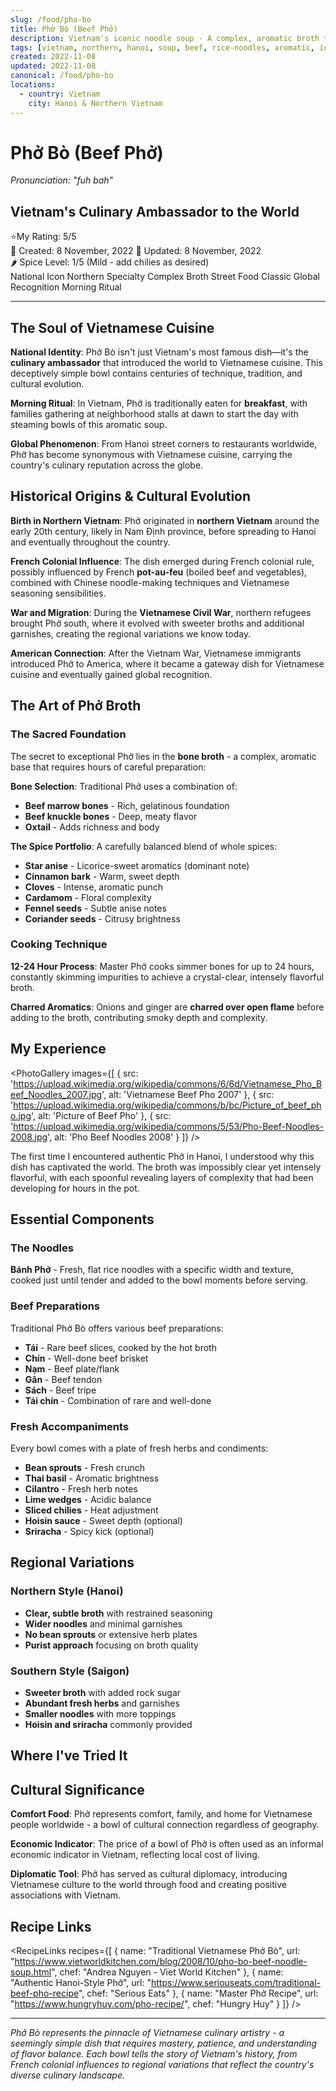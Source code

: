 ```yaml
---
slug: /food/pho-bo
title: Phở Bò (Beef Phở)
description: Vietnam's iconic noodle soup - A complex, aromatic broth that defines Vietnamese cuisine worldwide
tags: [vietnam, northern, hanoi, soup, beef, rice-noodles, aromatic, iconic, traditional, star-anise, bone-broth]
created: 2022-11-08
updated: 2022-11-08
canonical: /food/pho-bo
locations:
  - country: Vietnam
    city: Hanoi & Northern Vietnam
---
```



# Phở Bò (Beef Phở)
*Pronunciation: "fuh bah"*

## Vietnam's Culinary Ambassador to the World

<div className="food-rating">
  <span className="star">⭐</span>My Rating: 5/5
</div>

<div className="food-metadata">
  <span className="food-date">📅 Created: 8 November, 2022</span>
  <span className="food-date">🔄 Updated: 8 November, 2022</span>
</div>

<div className="spice-level">
  🌶️ Spice Level: 1/5 (Mild - add chilies as desired)
</div>

<div className="food-tags">
  <span className="food-tag">National Icon</span>
  <span className="food-tag">Northern Specialty</span>
  <span className="food-tag">Complex Broth</span>
  <span className="food-tag">Street Food Classic</span>
  <span className="food-tag">Global Recognition</span>
  <span className="food-tag">Morning Ritual</span>
</div>

---

## The Soul of Vietnamese Cuisine

**National Identity**: Phở Bò isn't just Vietnam's most famous dish—it's the **culinary ambassador** that introduced the world to Vietnamese cuisine. This deceptively simple bowl contains centuries of technique, tradition, and cultural evolution.

**Morning Ritual**: In Vietnam, Phở is traditionally eaten for **breakfast**, with families gathering at neighborhood stalls at dawn to start the day with steaming bowls of this aromatic soup.

**Global Phenomenon**: From Hanoi street corners to restaurants worldwide, Phở has become synonymous with Vietnamese cuisine, carrying the country's culinary reputation across the globe.

## Historical Origins & Cultural Evolution

**Birth in Northern Vietnam**: Phở originated in **northern Vietnam** around the early 20th century, likely in Nam Định province, before spreading to Hanoi and eventually throughout the country.

**French Colonial Influence**: The dish emerged during French colonial rule, possibly influenced by French **pot-au-feu** (boiled beef and vegetables), combined with Chinese noodle-making techniques and Vietnamese seasoning sensibilities.

**War and Migration**: During the **Vietnamese Civil War**, northern refugees brought Phở south, where it evolved with sweeter broths and additional garnishes, creating the regional variations we know today.

**American Connection**: After the Vietnam War, Vietnamese immigrants introduced Phở to America, where it became a gateway dish for Vietnamese cuisine and eventually gained global recognition.

## The Art of Phở Broth

### The Sacred Foundation
The secret to exceptional Phở lies in the **bone broth** - a complex, aromatic base that requires hours of careful preparation:

**Bone Selection**: Traditional Phở uses a combination of:
- **Beef marrow bones** - Rich, gelatinous foundation
- **Beef knuckle bones** - Deep, meaty flavor
- **Oxtail** - Adds richness and body

**The Spice Portfolio**: A carefully balanced blend of whole spices:
- **Star anise** - Licorice-sweet aromatics (dominant note)
- **Cinnamon bark** - Warm, sweet depth
- **Cloves** - Intense, aromatic punch
- **Cardamom** - Floral complexity
- **Fennel seeds** - Subtle anise notes
- **Coriander seeds** - Citrusy brightness

### Cooking Technique
**12-24 Hour Process**: Master Phở cooks simmer bones for up to 24 hours, constantly skimming impurities to achieve a crystal-clear, intensely flavorful broth.

**Charred Aromatics**: Onions and ginger are **charred over open flame** before adding to the broth, contributing smoky depth and complexity.

## My Experience

<PhotoGallery images={[
  { src: 'https://upload.wikimedia.org/wikipedia/commons/6/6d/Vietnamese_Pho_Beef_Noodles_2007.jpg', alt: 'Vietnamese Beef Pho 2007' },
  { src: 'https://upload.wikimedia.org/wikipedia/commons/b/bc/Picture_of_beef_pho.jpg', alt: 'Picture of Beef Pho' },
  { src: 'https://upload.wikimedia.org/wikipedia/commons/5/53/Pho-Beef-Noodles-2008.jpg', alt: 'Pho Beef Noodles 2008' }
]} />

The first time I encountered authentic Phở in Hanoi, I understood why this dish has captivated the world. The broth was impossibly clear yet intensely flavorful, with each spoonful revealing layers of complexity that had been developing for hours in the pot.

## Essential Components

### The Noodles
**Bánh Phở** - Fresh, flat rice noodles with a specific width and texture, cooked just until tender and added to the bowl moments before serving.

### Beef Preparations
Traditional Phở Bò offers various beef preparations:
- **Tái** - Rare beef slices, cooked by the hot broth
- **Chín** - Well-done beef brisket
- **Nạm** - Beef plate/flank
- **Gân** - Beef tendon
- **Sách** - Beef tripe
- **Tái chín** - Combination of rare and well-done

### Fresh Accompaniments
Every bowl comes with a plate of fresh herbs and condiments:
- **Bean sprouts** - Fresh crunch
- **Thai basil** - Aromatic brightness
- **Cilantro** - Fresh herb notes
- **Lime wedges** - Acidic balance
- **Sliced chilies** - Heat adjustment
- **Hoisin sauce** - Sweet depth (optional)
- **Sriracha** - Spicy kick (optional)

## Regional Variations

### Northern Style (Hanoi)
- **Clear, subtle broth** with restrained seasoning
- **Wider noodles** and minimal garnishes
- **No bean sprouts** or extensive herb plates
- **Purist approach** focusing on broth quality

### Southern Style (Saigon)
- **Sweeter broth** with added rock sugar
- **Abundant fresh herbs** and garnishes
- **Smaller noodles** with more toppings
- **Hoisin and sriracha** commonly provided

## Where I've Tried It

<MapEmbed location="Hanoi, Vietnam" description="Experiencing authentic Northern-style Phở in its birthplace" />

## Cultural Significance

**Comfort Food**: Phở represents comfort, family, and home for Vietnamese people worldwide - a bowl of cultural connection regardless of geography.

**Economic Indicator**: The price of a bowl of Phở is often used as an informal economic indicator in Vietnam, reflecting local cost of living.

**Diplomatic Tool**: Phở has served as cultural diplomacy, introducing Vietnamese culture to the world through food and creating positive associations with Vietnam.

## Recipe Links

<RecipeLinks recipes={[
  {
    name: "Traditional Vietnamese Phở Bò",
    url: "https://www.vietworldkitchen.com/blog/2008/10/pho-bo-beef-noodle-soup.html",
    chef: "Andrea Nguyen - Viet World Kitchen"
  },
  {
    name: "Authentic Hanoi-Style Phở",
    url: "https://www.seriouseats.com/traditional-beef-pho-recipe",
    chef: "Serious Eats"
  },
  {
    name: "Master Phở Recipe",
    url: "https://www.hungryhuy.com/pho-recipe/",
    chef: "Hungry Huy"
  }
]} />

---

*Phở Bò represents the pinnacle of Vietnamese culinary artistry - a seemingly simple dish that requires mastery, patience, and understanding of flavor balance. Each bowl tells the story of Vietnam's history, from French colonial influences to regional variations that reflect the country's diverse culinary landscape.*
